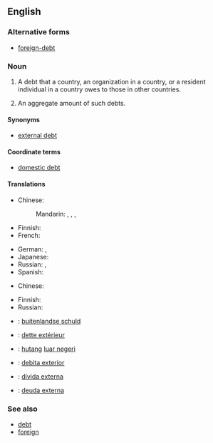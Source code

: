 ==English==

===Alternative forms===
* [[foreign-debt]]

===Noun===
{{en-noun|-|sg=[[foreign]] [[debt]]|foreign debts}}

# {{countable|finance}} A debt that a country, an organization in a country, or a resident individual in a country owes to those in other countries.
# {{uncountable|economics}} An aggregate amount of such debts.

====Synonyms====
* [[external debt]]

====Coordinate terms====
* [[domestic debt]]

====Translations====
{{trans-top|a debt owed to foreigners}}
* Chinese:
*: Mandarin: {{t|cmn|外債|sc=Hani}}, {{t|cmn|外债|tr=wàizhài|sc=Hani}}, {{t|cmn|對外債務|sc=Hani}}, {{t|cmn|对外债务|tr=duìwài zhàiwù|sc=Hani}}
* Finnish: {{t-|fi|valuuttavelka}} {{qualifier|debt denominated in foreign currency}}
* French: {{t-|fr|dette extérieure|f}}
{{trans-mid}}
* German: {{t-|de|Auslandsschuld|f}}, {{t-|de|Auslandsverschuldung|f}}
* Japanese: {{t-|ja|対外債務|tr=たいがいさいむ, taigai saimu|sc=Jpan}}
* Russian: {{t-|ru|внешний долг|m|sc=Cyrl|tr=vnéšnij dolg|alt=вне́шний долг}}, {{t-|ru|внешняя задолженность|f|tr=vnéšnjaja zadólžennost'|sc=Cyrl}}
* Spanish: {{t-|es|deuda externa|f}}
{{trans-bottom}}

{{trans-top|aggregate of debt to foreigners}}
* Chinese:
*: {{trreq|zh}}
{{trans-mid}}
* Finnish: {{t-|fi|ulkomaanvelka}}
* Russian: {{t-|ru|внешний долг|m|sc=Cyrl|tr=vnéšnij dolg|alt=вне́шний долг}}
{{trans-bottom}}

{{checktrans-top|the amount of money that a country has to pay to another country}}
* {{ttbc|Dutch}}: [[buitenlandse schuld]]
* {{ttbc|French}}: [[dette extérieur]] {{f}}
{{trans-mid}}
* {{ttbc|Indonesian}}: [[hutang]] [[luar negeri]]
* {{ttbc|Interlingua}}: [[debita exterior]]
* {{ttbc|Portuguese}}: [[dívida externa]] {{f}}
* {{ttbc|Spanish}}: [[deuda externa]] {{f}}
{{trans-bottom}}

===See also===
* [[debt]]
* [[foreign]]